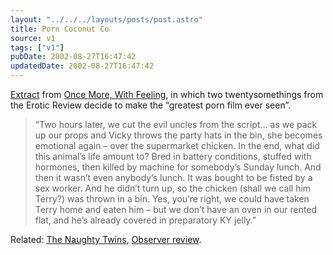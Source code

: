 ```yaml
---
layout: "../../../layouts/posts/post.astro"
title: Porn Coconut Co
source: v1
tags: ["v1"]
pubDate: 2002-08-27T16:47:42
updatedDate: 2002-08-27T16:47:42
---
```


[Extract][1] from [Once More, With Feeling][2], in which two twentysomethings from the Erotic Review decide to make the &#8220;greatest porn film ever seen&#8221;.

> &#8220;Two hours later, we cut the evil uncles from the script&#8230; as we pack up our props and Vicky throws the party hats in the bin, she becomes emotional again &#8211; over the supermarket chicken. In the end, what did this animal&#8217;s life amount to? Bred in battery conditions, stuffed with hormones, then killed by machine for somebody&#8217;s Sunday lunch. And then it wasn&#8217;t even anybody&#8217;s lunch. It was bought to be fisted by a sex worker. And he didn&#8217;t turn up, so the chicken (shall we call him Terry?) was thrown in a bin. Yes, you&#8217;re right, we could have taken Terry home and eaten him &#8211; but we don&#8217;t have an oven in our rented flat, and he&#8217;s already covered in preparatory KY jelly.&#8221;

Related: [The Naughty Twins][3], [Observer review][4].

[1]: http://www.observer.co.uk/magazine/story/0,11913,775906,00.html "The Observer: The XXX files"
[2]: http://www.amazon.co.uk/exec/obidos/ASIN/1841154369/ohsky "Amazon.co.uk: Once More, With Feeling"
[3]: http://www.thenaughtytwins.com/ "The Naughty Twins: Just when you thought it was safe to call the plumber..."
[4]: http://books.guardian.co.uk/reviews/politicsphilosophyandsociety/0,6121,780284,00.html "The Observer: The porn brokers"
